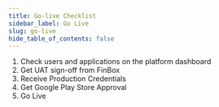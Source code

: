 ```yaml
---
title: Go-live Checklist
sidebar_label: Go Live
slug: go-live
hide_table_of_contents: false
---
```





1. Check users and applications on the platform dashboard
2. Get UAT sign-off from FinBox
3. Receive Production Credentials
4. Get Google Play Store Approval
5. Go Live

